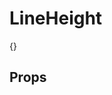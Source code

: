 
<Meta title="Presenters/LineHeight" component={LineHeight} />

# LineHeight

<div>
  {<TokenSummary tokens={readTokensFromFile('LineHeight')}></TokenSummary>}
</div>

## Props

<Props of={LineHeight} />
